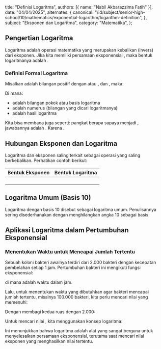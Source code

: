   title: "Definisi Logaritma",
  authors: [{ name: "Nabil Akbarazzima Fatih" }],
  date: "04/04/2025",
  alternates: {
    canonical:
      "/id/subject/senior-high-school/10/mathematics/exponential-logarithm/logarithm-definition",
  },
  subject: "Eksponen dan Logaritma",
  category: "Matematika",
};

## Pengertian Logaritma

Logaritma adalah operasi matematika yang merupakan kebalikan (invers) dari eksponen. Jika kita memiliki persamaan eksponensial <InlineMath math="b = a^c" />, maka bentuk logaritmanya adalah <InlineMath math="^a\log b = c" />.

### Definisi Formal Logaritma

Misalkan <InlineMath math="a" /> adalah bilangan positif dengan <InlineMath math="0 < a < 1" /> atau <InlineMath math="a > 1" />, dan <InlineMath math="b > 0" />, maka:

<BlockMath math="^a\log b = c \text{ jika dan hanya jika } b = a^c" />

Di mana:

- <InlineMath math="a" /> adalah bilangan pokok atau basis logaritma
- <InlineMath math="b" /> adalah numerus (bilangan yang dicari logaritmanya)
- <InlineMath math="c" /> adalah hasil logaritma

Kita bisa membaca <InlineMath math="^a\log b = c" /> juga seperti: <InlineMath math="a" /> pangkat berapa supaya menjadi <InlineMath math="b" />, jawabannya adalah <InlineMath math="c" />. Karena <InlineMath math="a^c = b" />.

## Hubungan Eksponen dan Logaritma

Logaritma dan eksponen saling terkait sebagai operasi yang saling berkebalikan. Perhatikan contoh berikut:

| Bentuk Eksponen                             | Bentuk Logaritma                               |
| ------------------------------------------- | ---------------------------------------------- |
| <InlineMath math="2^5 = 32" />              | <InlineMath math="^2\log 32 = 5" />            |
| <InlineMath math="3^2 = 9" />               | <InlineMath math="^3\log 9 = 2" />             |
| <InlineMath math="5^{-2} = \frac{1}{25}" /> | <InlineMath math="^5\log \frac{1}{25} = -2" /> |
| <InlineMath math="7^0 = 1" />               | <InlineMath math="^7\log 1 = 0" />             |

## Logaritma Umum (Basis 10)

Logaritma dengan basis 10 disebut sebagai logaritma umum. Penulisannya sering disederhanakan dengan menghilangkan angka 10 sebagai basis:

<BlockMath math="^{10}\log a = \log a" />

## Aplikasi Logaritma dalam Pertumbuhan Eksponensial

### Menentukan Waktu untuk Mencapai Jumlah Tertentu

Sebuah koloni bakteri awalnya terdiri dari 2.000 bakteri dengan kecepatan pembelahan setiap 1 jam. Pertumbuhan bakteri ini mengikuti fungsi eksponensial:

<BlockMath math="f(x) = 2.000(2^x)" />

di mana <InlineMath math="x" /> adalah waktu dalam jam.

Lalu, untuk menentukan waktu yang dibutuhkan agar bakteri mencapai jumlah tertentu, misalnya 100.000 bakteri, kita perlu mencari nilai <InlineMath math="x" /> yang memenuhi:

<BlockMath math="100.000 = 2.000(2^x)" />

Dengan membagi kedua ruas dengan 2.000:

<BlockMath math="50 = 2^x" />

Untuk mencari nilai <InlineMath math="x" />, kita menggunakan konsep logaritma:

<BlockMath math="x = \log_2 50" />

Ini menunjukkan bahwa logaritma adalah alat yang sangat berguna untuk menyelesaikan persamaan eksponensial, terutama saat mencari nilai eksponen yang menghasilkan nilai tertentu.
